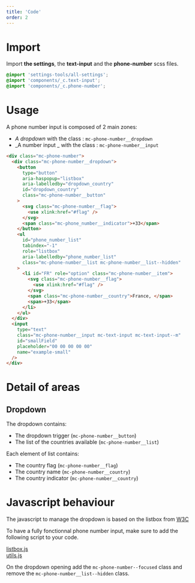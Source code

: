 ```yaml
---
title: 'Code'
order: 2
---
```


# Import

Import **the settings**, the **text-input** and the **phone-number** scss files.

```scss
@import 'settings-tools/all-settings';
@import 'components/_c.text-input';
@import 'components/_c.phone-number';
```

# Usage

A phone number input is composed of 2 main zones:

- _A dropdown_ with the class : `mc-phone-number__dropdown`
- _A number input _ with the class : `mc-phone-number__input`

```html
<div class="mc-phone-number">
  <div class="mc-phone-number__dropdown">
    <button
      type="button"
      aria-haspopup="listbox"
      aria-labelledby="dropdown_country"
      id="dropdown_country"
      class="mc-phone-number__button"
    >
      <svg class="mc-phone-number__flag">
        <use xlink:href="#flag" />
      </svg>
      <span class="mc-phone_number__indicator">+33</span>
    </button>
    <ul
      id="phone_number_list"
      tabindex="-1"
      role="listbox"
      aria-labelledby="phone_number_list"
      class="mc-phone-number__list mc-phone-number__list--hidden"
    >
      <li id="FR" role="option" class="mc-phone-number__item">
        <svg class="mc-phone-number__flag">
          <use xlink:href="#flag" />
        </svg>
        <span class="mc-phone-number__country">France, </span>
        <span>+33</span>
      </li>
    </ul>
  </div>
  <input
    type="text"
    class="mc-phone-number__input mc-text-input mc-text-input--m"
    id="smallField"
    placeholder="00 00 00 00 00"
    name="example-small"
  />
</div>
```

<Story id="form-phone-number-input--default" />

# Detail of areas

## Dropdown

The dropdown contains:

- The dropdown trigger (`mc-phone-number__button`)
- The list of the countries available (`mc-phone-number__list`)

Each element of list contains:

- The country flag (`mc-phone-number__flag`)
- The country name (`mc-phone-number__country`)
- The country indicator (`mc-phone-number__country`)

# Javascript behaviour

<Highlight type="tips">
The javascript to manage the dropdown is based on the listbox from <a href="https://www.w3.org/TR/2019/NOTE-wai-aria-practices-1.1-20190814/examples/listbox/listbox-collapsible.html">W3C</a><br />

To have a fully fonctionnal phone number input, make sure to add the following script to your code.

<a href="https://www.w3.org/TR/2019/NOTE-wai-aria-practices-1.1-20190814/examples/listbox/js/listbox.js">
  listbox.js
</a>
<br />
<a href="https://www.w3.org/TR/wai-aria-practices-1.1/examples/js/utils.js">
  utils.js
</a>

On the dropdown opening add the `mc-phone-number--focused` class and remove the `mc-phone-number__list--hidden` class.

</Highlight>
